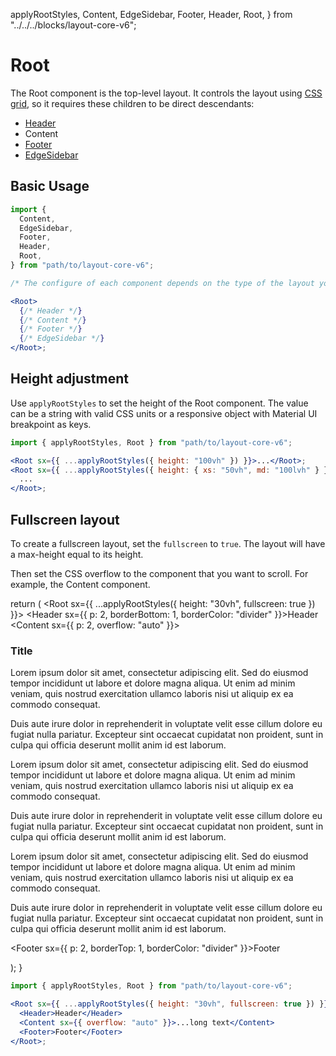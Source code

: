   applyRootStyles,
  Content,
  EdgeSidebar,
  Footer,
  Header,
  Root,
} from "../../../blocks/layout-core-v6";

<Meta title="Layout v6/Configuration/Root" />

# Root

The Root component is the top-level layout.
It controls the layout using [CSS grid](https://developer.mozilla.org/en-US/docs/Web/CSS/CSS_grid_layout), so it requires these children to be direct descendants:

- [Header](/docs/layout-v6-configuration-header--docs)
- Content
- [Footer](/docs/layout-v6-configuration-footer--docs)
- [EdgeSidebar](/docs/layout-v6-configuration-edge-sidebar--docs)

## Basic Usage

```jsx
import {
  Content,
  EdgeSidebar,
  Footer,
  Header,
  Root,
} from "path/to/layout-core-v6";

/* The configure of each component depends on the type of the layout you want */

<Root>
  {/* Header */}
  {/* Content */}
  {/* Footer */}
  {/* EdgeSidebar */}
</Root>;
```

## Height adjustment

Use `applyRootStyles` to set the height of the Root component.
The value can be a string with valid CSS units or a responsive object with Material UI breakpoint as keys.

```jsx
import { applyRootStyles, Root } from "path/to/layout-core-v6";

<Root sx={{ ...applyRootStyles({ height: "100vh" }) }}>...</Root>;
<Root sx={{ ...applyRootStyles({ height: { xs: "50vh", md: "100lvh" } }) }}>
  ...
</Root>;
```

## Fullscreen layout

To create a fullscreen layout, set the `fullscreen` to `true`.
The layout will have a max-height equal to its height.

Then set the CSS overflow to the component that you want to scroll. For example, the Content component.

  return (
    <Root sx={{ ...applyRootStyles({ height: "30vh", fullscreen: true }) }}>
      <Header sx={{ p: 2, borderBottom: 1, borderColor: "divider" }}>Header</Header>
      <Content sx={{ p: 2, overflow: "auto" }}>
        <h3>Title</h3>
        <p>
          Lorem ipsum dolor sit amet, consectetur adipiscing elit. Sed do
          eiusmod tempor incididunt ut labore et dolore magna aliqua. Ut enim ad
          minim veniam, quis nostrud exercitation ullamco laboris nisi ut
          aliquip ex ea commodo consequat.
        </p>
        <p>
          Duis aute irure dolor in reprehenderit in voluptate velit esse cillum
          dolore eu fugiat nulla pariatur. Excepteur sint occaecat cupidatat non
          proident, sunt in culpa qui officia deserunt mollit anim id est laborum.
        </p>
        <p>
          Lorem ipsum dolor sit amet, consectetur adipiscing elit. Sed do
          eiusmod tempor incididunt ut labore et dolore magna aliqua. Ut enim ad
          minim veniam, quis nostrud exercitation ullamco laboris nisi ut
          aliquip ex ea commodo consequat.
        </p>
        <p>
          Duis aute irure dolor in reprehenderit in voluptate velit esse cillum
          dolore eu fugiat nulla pariatur. Excepteur sint occaecat cupidatat non
          proident, sunt in culpa qui officia deserunt mollit anim id est laborum.
        </p>
        <p>
          Lorem ipsum dolor sit amet, consectetur adipiscing elit. Sed do
          eiusmod tempor incididunt ut labore et dolore magna aliqua. Ut enim ad
          minim veniam, quis nostrud exercitation ullamco laboris nisi ut
          aliquip ex ea commodo consequat.
        </p>
        <p>
          Duis aute irure dolor in reprehenderit in voluptate velit esse cillum
          dolore eu fugiat nulla pariatur. Excepteur sint occaecat cupidatat non
          proident, sunt in culpa qui officia deserunt mollit anim id est laborum.
        </p>
      </Content>
      <Footer sx={{ p: 2, borderTop: 1, borderColor: "divider" }}>Footer</Footer>
    </Root>

);
}

<section className="demo-container">
  <DemoFullscreen />
</section>

```jsx
import { applyRootStyles, Root } from "path/to/layout-core-v6";

<Root sx={{ ...applyRootStyles({ height: "30vh", fullscreen: true }) }}>
  <Header>Header</Header>
  <Content sx={{ overflow: "auto" }}>...long text</Content>
  <Footer>Footer</Footer>
</Root>;
```
